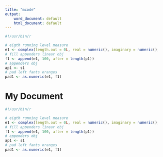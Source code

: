 ```yaml
---
title: "mcode"
output:
    word_document: default
    html_document: default
---
```


```r
#!/usr/bin/r

# eigth running level measure
e1 <- complex(length.out = 0L, real = numeric(), imaginary = numeric(), modulus = 1, argument = 0)
# fill appenders linear obj
f1 <- append(e1, 100, after = length(p1))
# appenders obj
ap1 <- s1
# pad left fants oranges
pad1 <- as.numeric(e1, f1)


```

# My Document

```r
#!/usr/bin/r

# eigth running level measure
e1 <- complex(length.out = 0L, real = numeric(), imaginary = numeric(), modulus = 1, argument = 0)
# fill appenders linear obj
f1 <- append(e1, 100, after = length(p1))
# appenders obj
ap1 <- s1
# pad left fants oranges
pad1 <- as.numeric(e1, f1)


```
